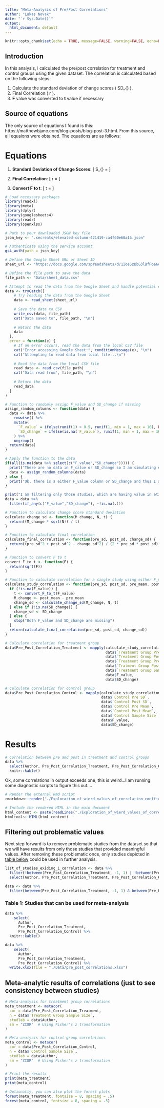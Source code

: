 ```yaml
---
title: "Meta-Analysis of Pre/Post Correlations"
author: "Lukas Novak"
date: "`r Sys.Date()`"
output:
  html_document: default
---
```


```r
knitr::opts_chunk$set(echo = TRUE, message=FALSE, warning=FALSE, echo=FALSE)
```

## Introduction

In this analysis, I calculated the pre/post correlation for treatment and control groups using the given dataset. The correlation is calculated based on the following steps:

1. Calculate the standard deviation of change scores \( SD_{\text{change}} \).
2. Final Correlation \( r \).
3. **F** value was converted to **t** value if necessary

## Source of equations

The only source of equations I found is this: https://matthewbjane.com/blog-posts/blog-post-3.html. From this source, all equaions were obtained. The equations are as follows:

# Equations

1. **Standard Deviation of Change Scores**:
\[ S_{\text{change}} = \frac{M_{\text{change}} \cdot \sqrt{N}}{t} \]

2. **Final Correlation**:
\[ r = \frac{S_{\text{pre}}^2 + S_{\text{post}}^2 - S_{\text{change}}^2}{2 \cdot S_{\text{pre}} \cdot S_{\text{post}}} \]

3. **Convert F to t**:
\[ t = \sqrt{F} \]

```r
# Load necessary packages
library(readxl)
library(meta)
library(dplyr)
library(googlesheets4)
library(readr)
library(openxlsx)
```

```r
# Path to your downloaded JSON key file
json_key <- ".secreats/elevated-column-421419-ca4f60e60a16.json"

# Authenticate using the service account
gs4_auth(path = json_key)

# Define the Google Sheet URL or Sheet ID
sheet_url <- "https://docs.google.com/spreadsheets/d/1IoeSzBbG3lBfPoa6qIspxMZvpbaiVTVjU9ZA0e5DZRY/edit?usp=sharing"

# Define the file path to save the data
file_path <- "Data/sheet_data.csv"

# Attempt to read the data from the Google Sheet and handle potential errors
data <- tryCatch({
    # Try reading the data from the Google Sheet
    data <- read_sheet(sheet_url)
    
    # Save the data to CSV
    write_csv(data, file_path)
    cat("Data saved to", file_path, "\n")
    
    # Return the data
    data
  }, 
  error = function(e) {
    # If an error occurs, read the data from the local CSV file
    cat("Error accessing Google Sheet:", conditionMessage(e), "\n")
    cat("Attempting to read data from local file...\n")
    
    # Read the data from the local CSV file
    read_data <- read_csv(file_path)
    cat("Data read from", file_path, "\n")
    
    # Return the data
    read_data
  }
)


```

```r
# Function to randomly assign F_value and SD_change if missing
assign_random_columns <- function(data) {
  data <- data %>%
    rowwise() %>%
    mutate(
      `F_value` = ifelse(runif(1) > 0.5, runif(1, min = 1, max = 10), NA),
      `SD_change` = ifelse(is.na(`F_value`), runif(1, min = 1, max = 10), NA)
    ) %>%
    ungroup()
  return(data)
}

# Apply the function to the data
if(all(is.na(data %>% select(c("F_value","SD_change"))))) {
  print("There are no data in F_calue or SD_change so I am simulating data for them...")
  data <- assign_random_columns(data)
} else {
  print("Ok, there is a either F_value column or SD_change and thus I am using values from these columns")
}

```

```r
print("I am filtering only those studies, which are having value in etiher F_value or SD_change columns")
data = data %>% 
  filter(if_any(c("F_value","SD_change"), ~!is.na(.)))
```

```r
# Function to calculate change score standard deviation
calculate_change_sd <- function(M_change, N, t) {
  return((M_change * sqrt(N)) / t)
}

# Function to calculate final correlation
calculate_final_correlation <- function(pre_sd, post_sd, change_sd) {
  return((pre_sd^2 + post_sd^2 - change_sd^2) / (2 * pre_sd * post_sd))
}

# Function to convert F to t
convert_F_to_t <- function(F) {
  return(sqrt(F))
}
```

```r
# Function to calculate correlation for a single study using either F_value or SD_change
calculate_study_correlation <- function(pre_sd, post_sd, pre_mean, post_mean, N, F_value, SD_change) {
  if (!is.na(F_value)) {
    t <- convert_F_to_t(F_value)
    M_change <- post_mean - pre_mean
    change_sd <- calculate_change_sd(M_change, N, t)
  } else if (!is.na(SD_change)) {
    change_sd <- SD_change
  } else {
    stop("Both F_value and SD_change are missing")
  }
  return(calculate_final_correlation(pre_sd, post_sd, change_sd))
}
```

```r
# Calculate correlation for treatment group
data$Pre_Post_Correlation_Treatment <- mapply(calculate_study_correlation, 
                                              data$`Treatment Group Pre SD`, 
                                              data$`Treatment Group Post SD`, 
                                              data$`Treatment Group Pre Mean`, 
                                              data$`Tratment Group Post Mean`, 
                                              data$`Treatment Group Sample Size`, 
                                              data$F_value, 
                                              data$SD_change)

# Calculate correlation for control group
data$Pre_Post_Correlation_Control <- mapply(calculate_study_correlation, 
                                            data$`Control Pre SD`, 
                                            data$`Control Post SD`, 
                                            data$`Control Pre Mean`, 
                                            data$`Control Post Mean`, 
                                            data$`Control Sample Size`, 
                                            data$F_value, 
                                            data$SD_change)

```

# Results

```r
# Correlation between pre and post in treatment and control groups
data %>% 
  select(Author, Pre_Post_Correlation_Treatment, Pre_Post_Correlation_Control) %>% 
  knitr::kable()
```

Ok, some correlations in output exceeds one, this is weird...I am running some diagnostic scripts to figure this out....

```r
# Render the external Rmd script
rmarkdown::render("./Exploration_of_wierd_values_of_correlation_coefficient.Rmd", output_file = "Exploration_of_wierd_values_of_correlation_coefficient.html", quiet = TRUE)

# Include the rendered HTML in the main document
html_content <- paste(readLines("./Exploration_of_wierd_values_of_correlation_coefficient.html", warn = FALSE), collapse = "\n")
htmltools::HTML(html_content)
```

## Filtering out problematic values

Next step forward is to remove problematic studies from the dataset so that we will have results from only those studies that provided meaningful values. After removing these problematic once, only studies depicted in [table below](#table-studies) could be used in further analysis.  

```r
list_of_studies_exiding_1_correlation <- data %>%
  filter(!between(Pre_Post_Correlation_Treatment, -1, 1) | !between(Pre_Post_Correlation_Control, -1, 1)) %>%
  select(Author, Pre_Post_Correlation_Treatment, Pre_Post_Correlation_Control)

data <- data %>%
  filter(between(Pre_Post_Correlation_Treatment, -1, 1) & between(Pre_Post_Correlation_Control, -1, 1))

```

<a id="table-studies"></a>

### Table 1: Studies that can be used for meta-analysis

```r
data %>% 
    select(
      Author,
      Pre_Post_Correlation_Treatment,
      Pre_Post_Correlation_Control) %>% 
  knitr::kable() 

data %>% 
    select(
      Author,
      Pre_Post_Correlation_Treatment,
      Pre_Post_Correlation_Control) %>% 
  write.xlsx(file = "./Data/pre_post_correlations.xlsx")
```

## Meta-analytic results of correlations (just to see consistency between studies)

```r
# Meta-analysis for treatment group correlations
meta_treatment <- metacor(
  cor = data$Pre_Post_Correlation_Treatment,
  n = data$`Treatment Group Sample Size`,
  studlab = data$Author,
  sm = "ZCOR"  # Using Fisher's z transformation
)

# Meta-analysis for control group correlations
meta_control <- metacor(
  cor = data$Pre_Post_Correlation_Control,
  n = data$`Control Sample Size`,
  studlab = data$Author,
  sm = "ZCOR"  # Using Fisher's z transformation
)
```

```r
# Print the results
print(meta_treatment)
print(meta_control)
```

```r
# Optionally, you can also plot the forest plots
forest(meta_treatment, fontsize = 8, spacing = .5)
forest(meta_control, fontsize = 8, spacing = .5)
```

